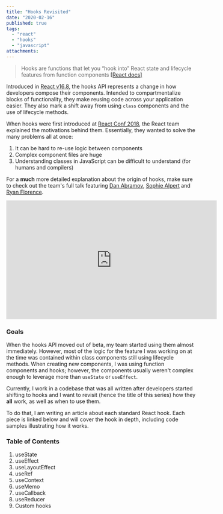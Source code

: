 ```yaml
---
title: "Hooks Revisited"
date: "2020-02-16"
published: true
tags:
  - "react"
  - "hooks"
  - "javascript"
attachments:
---
```



> Hooks are functions that let you “hook into” React state and lifecycle features from function components [[React docs]](https://reactjs.org/docs/hooks-overview.html#but-what-is-a-hook)

Introduced in <a href="https://github.com/facebook/react/blob/master/CHANGELOG.md#1680-february-6-2019" target="_blank">React v16.8</a>, the hooks API represents a change in how developers compose their components. Intended to compartmentalize blocks of functionality, they make reusing code across your application easier. They also mark a shift away from using `class` components and the use of lifecycle methods.

When hooks were first introduced at [React Conf 2018](https://www.youtube.com/playlist?list=PLPxbbTqCLbGE5AihOSExAa4wUM-P42EIJ), the React team explained the motivations behind them. Essentially, they wanted to solve the many problems all at once:

1. It can be hard to re-use logic between components
2. Complex component files are huge
3. Understanding classes in JavaScript can be difficult to understand (for humans and compilers)

For a **much** more detailed explanation about the origin of hooks, make sure to check out the team's full talk featuring [Dan Abramov](https://overreacted.io/), [Sophie Alpert](https://sophiebits.com/) and [Ryan Florence](https://reacttraining.com/).

<iframe
  width="560"
  height="315"
  src="https://www.youtube.com/embed/dpw9EHDh2bM"
  frameborder="0"
  allow="accelerometer; autoplay; encrypted-media; gyroscope; picture-in-picture"
  allowfullscreen
></iframe>

### Goals

When the hooks API moved out of beta, my team started using them almost immediately. However, most of the logic for the feature I was working on at the time was contained within class components still using lifecycle methods. When creating new components, I was using function components and hooks; however, the components usually weren't complex enough to leverage more than `useState` or `useEffect`.

Currently, I work in a codebase that was all written after developers started shifting to hooks and I want to revisit (hence the title of this series) how they **all** work, as well as when to use them.

To do that, I am writing an article about each standard React hook. Each piece is linked below and will cover the hook in depth, including code samples illustrating how it works.

### Table of Contents

1. <Link to="/hooks-usestate">useState</Link>
2. <Link to="/hooks-useeffect">useEffect</Link>
3. <Link to="/hooks-uselayouteffect">useLayoutEffect</Link>
4. <Link to="/hooks-useref">useRef</Link>
5. <Link to="/hooks-usecontext">useContext</Link>
6. useMemo
7. useCallback
8. useReducer
9. Custom hooks
